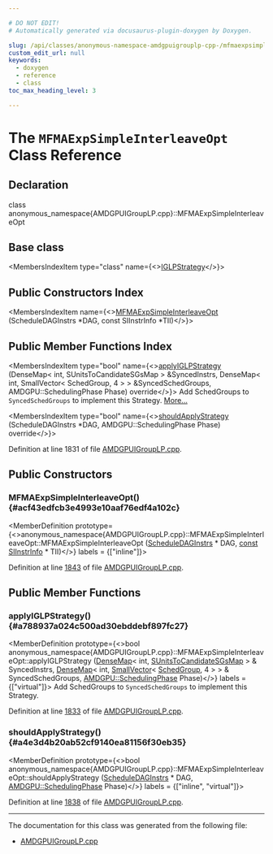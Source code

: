 ```yaml
---

# DO NOT EDIT!
# Automatically generated via docusaurus-plugin-doxygen by Doxygen.

slug: /api/classes/anonymous-namespace-amdgpuigrouplp-cpp-/mfmaexpsimpleinterleaveopt
custom_edit_url: null
keywords:
  - doxygen
  - reference
  - class
toc_max_heading_level: 3

---
```





# The `MFMAExpSimpleInterleaveOpt` Class Reference

<DoxygenPage pluginConfig={pluginConfig}>



## Declaration

<CodeBlock>class anonymous_namespace{AMDGPUIGroupLP.cpp}::MFMAExpSimpleInterleaveOpt</CodeBlock>

## Base class

<MembersIndex>

<MembersIndexItem
  type="class"
  name={<><a href="/docs/api/classes/anonymous-namespace-amdgpuigrouplp-cpp-/iglpstrategy">IGLPStrategy</a></>}>
</MembersIndexItem>

</MembersIndex>

## Public Constructors Index

<MembersIndex>

<MembersIndexItem
  name={<><a href="#acf43edfcb3e4993e10aaf76edf4a102c">MFMAExpSimpleInterleaveOpt</a> (ScheduleDAGInstrs &#42;DAG, const SIInstrInfo &#42;TII)</>}>
</MembersIndexItem>

</MembersIndex>

## Public Member Functions Index

<MembersIndex>

<MembersIndexItem
  type="bool"
  name={<><a href="#a788937a024c500ad30ebddebf897fc27">applyIGLPStrategy</a> (DenseMap&lt; int, SUnitsToCandidateSGsMap &gt; &amp;SyncedInstrs, DenseMap&lt; int, SmallVector&lt; SchedGroup, 4 &gt; &gt; &amp;SyncedSchedGroups, AMDGPU::SchedulingPhase Phase) override</>}>
Add SchedGroups to <code>SyncedSchedGroups</code> to implement this Strategy. <a href="#a788937a024c500ad30ebddebf897fc27">More...</a>
</MembersIndexItem>

<MembersIndexItem
  type="bool"
  name={<><a href="#a4e3d4b20ab52cf9140ea81156f30eb35">shouldApplyStrategy</a> (ScheduleDAGInstrs &#42;DAG, AMDGPU::SchedulingPhase Phase) override</>}>
</MembersIndexItem>

</MembersIndex>


Definition at line 1831 of file <a href="/docs/api/files/lib/lib/target/lib/target/amdgpu/amdgpuigrouplp-cpp">AMDGPUIGroupLP.cpp</a>.

<SectionDefinition>

## Public Constructors

### MFMAExpSimpleInterleaveOpt() {#acf43edfcb3e4993e10aaf76edf4a102c}

<MemberDefinition
  prototype={<>anonymous&#95;namespace&#123;AMDGPUIGroupLP.cpp&#125;::MFMAExpSimpleInterleaveOpt::MFMAExpSimpleInterleaveOpt (<a href="/docs/api/classes/llvm/scheduledaginstrs">ScheduleDAGInstrs</a> &#42; DAG, <a href="/docs/api/files/lib/lib/target/lib/target/aarch64/aarch64promoteconstant-cpp/#a90f8350fecae261c25be85d38b451bff">const</a> <a href="/docs/api/classes/llvm/siinstrinfo">SIInstrInfo</a> &#42; TII)</>}
  labels = {["inline"]}>

Definition at line <a href="/docs/api/files/lib/lib/target/lib/target/amdgpu/amdgpuigrouplp-cpp/#l01843">1843</a> of file <a href="/docs/api/files/lib/lib/target/lib/target/amdgpu/amdgpuigrouplp-cpp">AMDGPUIGroupLP.cpp</a>.
</MemberDefinition>

</SectionDefinition>

<SectionDefinition>

## Public Member Functions

### applyIGLPStrategy() {#a788937a024c500ad30ebddebf897fc27}

<MemberDefinition
  prototype={<>bool anonymous&#95;namespace&#123;AMDGPUIGroupLP.cpp&#125;::MFMAExpSimpleInterleaveOpt::applyIGLPStrategy (<a href="/docs/api/classes/llvm/densemap">DenseMap</a>&lt; int, <a href="/docs/api/namespaces/anonymous-amdgpuigrouplp-cpp-/#a37453daec809dace88b09dcab3ffccca">SUnitsToCandidateSGsMap</a> &gt; &amp; SyncedInstrs, <a href="/docs/api/classes/llvm/densemap">DenseMap</a>&lt; int, <a href="/docs/api/classes/llvm/smallvector">SmallVector</a>&lt; <a href="/docs/api/classes/anonymous-namespace-amdgpuigrouplp-cpp-/schedgroup">SchedGroup</a>, 4 &gt; &gt; &amp; SyncedSchedGroups, <a href="/docs/api/namespaces/llvm/amdgpu/#a22192a079456492c7a2421c54f749a08">AMDGPU::SchedulingPhase</a> Phase)</>}
  labels = {["virtual"]}>
Add SchedGroups to <code>SyncedSchedGroups</code> to implement this Strategy.

Definition at line <a href="/docs/api/files/lib/lib/target/lib/target/amdgpu/amdgpuigrouplp-cpp/#l01833">1833</a> of file <a href="/docs/api/files/lib/lib/target/lib/target/amdgpu/amdgpuigrouplp-cpp">AMDGPUIGroupLP.cpp</a>.
</MemberDefinition>

### shouldApplyStrategy() {#a4e3d4b20ab52cf9140ea81156f30eb35}

<MemberDefinition
  prototype={<>bool anonymous&#95;namespace&#123;AMDGPUIGroupLP.cpp&#125;::MFMAExpSimpleInterleaveOpt::shouldApplyStrategy (<a href="/docs/api/classes/llvm/scheduledaginstrs">ScheduleDAGInstrs</a> &#42; DAG, <a href="/docs/api/namespaces/llvm/amdgpu/#a22192a079456492c7a2421c54f749a08">AMDGPU::SchedulingPhase</a> Phase)</>}
  labels = {["inline", "virtual"]}>

Definition at line <a href="/docs/api/files/lib/lib/target/lib/target/amdgpu/amdgpuigrouplp-cpp/#l01838">1838</a> of file <a href="/docs/api/files/lib/lib/target/lib/target/amdgpu/amdgpuigrouplp-cpp">AMDGPUIGroupLP.cpp</a>.
</MemberDefinition>

</SectionDefinition>

<hr/>

The documentation for this class was generated from the following file:

<ul>
<li><a href="/docs/api/files/lib/lib/target/lib/target/amdgpu/amdgpuigrouplp-cpp">AMDGPUIGroupLP.cpp</a></li>
</ul>

</DoxygenPage>
